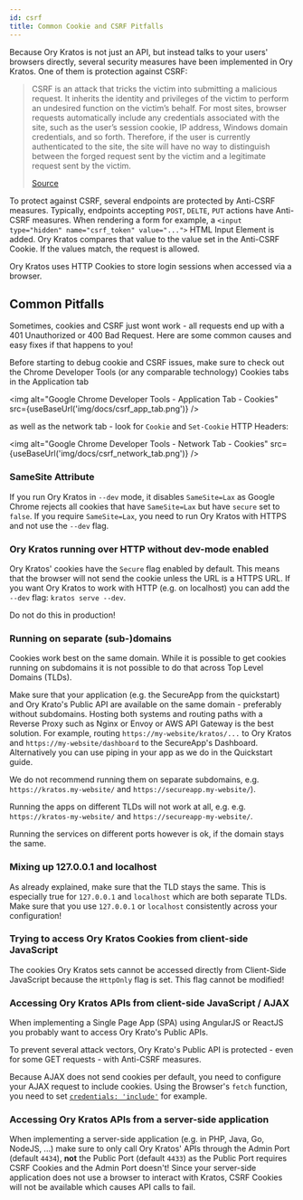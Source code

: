 ```yaml
---
id: csrf
title: Common Cookie and CSRF Pitfalls
---
```



Because Ory Kratos is not just an API, but instead talks to your users' browsers
directly, several security measures have been implemented in Ory Kratos. One of
them is protection against CSRF:

> CSRF is an attack that tricks the victim into submitting a malicious request.
> It inherits the identity and privileges of the victim to perform an undesired
> function on the victim’s behalf. For most sites, browser requests
> automatically include any credentials associated with the site, such as the
> user’s session cookie, IP address, Windows domain credentials, and so forth.
> Therefore, if the user is currently authenticated to the site, the site will
> have no way to distinguish between the forged request sent by the victim and a
> legitimate request sent by the victim.
>
> [Source](https://owasp.org/www-community/attacks/csrf)

To protect against CSRF, several endpoints are protected by Anti-CSRF measures.
Typically, endpoints accepting `POST`, `DELTE`, `PUT` actions have Anti-CSRF
measures. When rendering a form for example, a
`<input type="hidden" name="csrf_token" value="...">` HTML Input Element is
added. Ory Kratos compares that value to the value set in the Anti-CSRF Cookie.
If the values match, the request is allowed.

Ory Kratos uses HTTP Cookies to store login sessions when accessed via a
browser.

## Common Pitfalls

Sometimes, cookies and CSRF just wont work - all requests end up with a 401
Unauthorized or 400 Bad Request. Here are some common causes and easy fixes if
that happens to you!

Before starting to debug cookie and CSRF issues, make sure to check out the
Chrome Developer Tools (or any comparable technology) Cookies tabs in the
Application tab

<img
  alt="Google Chrome Developer Tools - Application Tab - Cookies"
  src={useBaseUrl('img/docs/csrf_app_tab.png')}
/>

as well as the network tab - look for `Cookie` and `Set-Cookie` HTTP Headers:

<img
  alt="Google Chrome Developer Tools - Network Tab - Cookies"
  src={useBaseUrl('img/docs/csrf_network_tab.png')}
/>

### SameSite Attribute

If you run Ory Kratos in `--dev` mode, it disables `SameSite=Lax` as Google
Chrome rejects all cookies that have `SameSite=Lax` but have `secure` set to
`false`. If you require `SameSite=Lax`, you need to run Ory Kratos with HTTPS
and not use the `--dev` flag.

### Ory Kratos running over HTTP without dev-mode enabled

Ory Kratos' cookies have the `Secure` flag enabled by default. This means that
the browser will not send the cookie unless the URL is a HTTPS URL. If you want
Ory Kratos to work with HTTP (e.g. on localhost) you can add the `--dev` flag:
`kratos serve --dev`.

Do not do this in production!

### Running on separate (sub-)domains

Cookies work best on the same domain. While it is possible to get cookies
running on subdomains it is not possible to do that across Top Level Domains
(TLDs).

Make sure that your application (e.g. the SecureApp from the quickstart) and Ory
Krato's Public API are available on the same domain - preferably without
subdomains. Hosting both systems and routing paths with a Reverse Proxy such as
Nginx or Envoy or AWS API Gateway is the best solution. For example, routing
`https://my-website/kratos/...` to Ory Kratos and `https://my-website/dashboard`
to the SecureApp's Dashboard. Alternatively you can use piping in your app as we
do in the Quickstart guide.

We do not recommend running them on separate subdomains, e.g.
`https://kratos.my-website/` and `https://secureapp.my-website/`).

Running the apps on different TLDs will not work at all, e.g. e.g.
`https://kratos-my-website/` and `https://secureapp-my-website/`.

Running the services on different ports however is ok, if the domain stays the
same.

### Mixing up 127.0.0.1 and localhost

As already explained, make sure that the TLD stays the same. This is especially
true for `127.0.0.1` and `localhost` which are both separate TLDs. Make sure
that you use `127.0.0.1` or `localhost` consistently across your configuration!

### Trying to access Ory Kratos Cookies from client-side JavaScript

The cookies Ory Kratos sets cannot be accessed directly from Client-Side
JavaScript because the `HttpOnly` flag is set. This flag cannot be modified!

### Accessing Ory Kratos APIs from client-side JavaScript / AJAX

When implementing a Single Page App (SPA) using AngularJS or ReactJS you
probably want to access Ory Krato's Public APIs.

To prevent several attack vectors, Ory Krato's Public API is protected - even
for some GET requests - with Anti-CSRF measures.

Because AJAX does not send cookies per default, you need to configure your AJAX
request to include cookies. Using the Browser's `fetch` function, you need to
set
[`credentials: 'include'`](https://developer.mozilla.org/en-US/docs/Web/API/WindowOrWorkerGlobalScope/fetch#Parameters)
for example.

### Accessing Ory Kratos APIs from a server-side application

When implementing a server-side application (e.g. in PHP, Java, Go, NodeJS, ...)
make sure to only call Ory Kratos' APIs through the Admin Port (default `4434`),
**not** the Public Port (default `4433`) as the Public Port requires CSRF
Cookies and the Admin Port doesn't! Since your server-side application does not
use a browser to interact with Kratos, CSRF Cookies will not be available which
causes API calls to fail.
